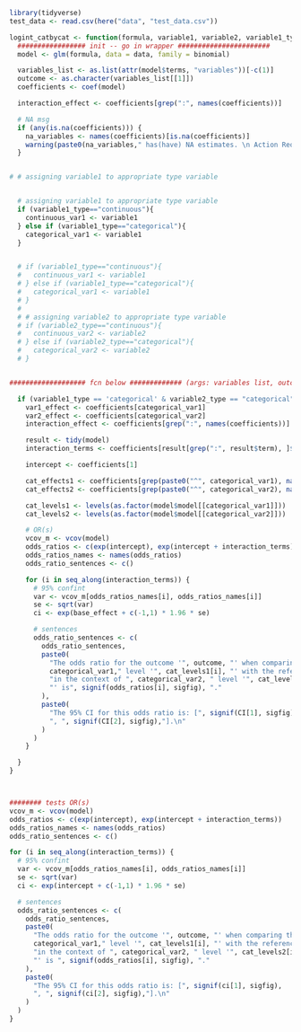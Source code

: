 ```r
library(tidyverse)
test_data <- read.csv(here("data", "test_data.csv"))

logint_catbycat <- function(formula, variable1, variable2, variable1_type, variable2_type, data, sigfig = 4) {
  ################# init -- go in wrapper #######################
  model <- glm(formula, data = data, family = binomial)

  variables_list <- as.list(attr(model$terms, "variables"))[-c(1)]
  outcome <- as.character(variables_list[[1]])
  coefficients <- coef(model)

  interaction_effect <- coefficients[grep(":", names(coefficients))]

  # NA msg
  if (any(is.na(coefficients))) {
    na_variables <- names(coefficients)[is.na(coefficients)]
    warning(paste0(na_variables," has(have) NA estimates. \n Action Required: Consider re-specifying the model or re-examining interaction terms for meaningfulness. \n"))
  }


# # assigning variable1 to appropriate type variable


  # assigning variable1 to appropriate type variable
  if (variable1_type=="continuous"){
    continuous_var1 <- variable1
  } else if (variable1_type=="categorical"){
    categorical_var1 <- variable1
  }


  # if (variable1_type=="continuous"){
  #   continuous_var1 <- variable1
  # } else if (variable1_type=="categorical"){
  #   categorical_var1 <- variable1
  # }
  #
  # # assigning variable2 to appropriate type variable
  # if (variable2_type=="continuous"){
  #   continuous_var2 <- variable2
  # } else if (variable2_type=="categorical"){
  #   categorical_var2 <- variable2
  # }


################### fcn below ############# (args: variables list, outcome, coefficients, catvar1, catvar2)

  if (variable1_type == 'categorical' & variable2_type == "categorical") {
    var1_effect <- coefficients[categorical_var1]
    var2_effect <- coefficients[categorical_var2]
    interaction_effect <- coefficients[grep(":", names(coefficients))]

    result <- tidy(model)
    interaction_terms <- coefficients[result[grep(":", result$term), ]$term]

    intercept <- coefficients[1]

    cat_effects1 <- coefficients[grep(paste0("^", categorical_var1), names(coefficients))]
    cat_effects2 <- coefficients[grep(paste0("^", categorical_var2), names(coefficients))]

    cat_levels1 <- levels(as.factor(model$model[[categorical_var1]]))
    cat_levels2 <- levels(as.factor(model$model[[categorical_var2]]))

    # OR(s)
    vcov_m <- vcov(model)
    odds_ratios <- c(exp(intercept), exp(intercept + interaction_terms))
    odds_ratios_names <- names(odds_ratios)
    odds_ratio_sentences <- c()

    for (i in seq_along(interaction_terms)) {
      # 95% confint
      var <- vcov_m[odds_ratios_names[i], odds_ratios_names[i]]
      se <- sqrt(var)
      ci <- exp(base_effect + c(-1,1) * 1.96 * se)

      # sentences
      odds_ratio_sentences <- c(
        odds_ratio_sentences,
        paste0(
          "The odds ratio for the outcome '", outcome, "' when comparing the group ",
          categorical_var1," level '", cat_levels1[i], "' with the reference level, ",
          "in the context of ", categorical_var2, " level '", cat_levels2[i],
          "' is", signif(odds_ratios[i], sigfig), "."
        ),
        paste0(
          "The 95% CI for this odds ratio is: [", signif(CI[1], sigfig),
          ", ", signif(CI[2], sigfig),"].\n"
        )
      )
    }

  }
}



######## tests OR(s)
vcov_m <- vcov(model)
odds_ratios <- c(exp(intercept), exp(intercept + interaction_terms))
odds_ratios_names <- names(odds_ratios)
odds_ratio_sentences <- c()

for (i in seq_along(interaction_terms)) {
  # 95% confint
  var <- vcov_m[odds_ratios_names[i], odds_ratios_names[i]]
  se <- sqrt(var)
  ci <- exp(intercept + c(-1,1) * 1.96 * se)

  # sentences
  odds_ratio_sentences <- c(
    odds_ratio_sentences,
    paste0(
      "The odds ratio for the outcome '", outcome, "' when comparing the group ",
      categorical_var1," level '", cat_levels1[i], "' with the reference level, ",
      "in the context of ", categorical_var2, " level '", cat_levels2[i],
      "' is ", signif(odds_ratios[i], sigfig), "."
    ),
    paste0(
      "The 95% CI for this odds ratio is: [", signif(ci[1], sigfig),
      ", ", signif(ci[2], sigfig),"].\n"
    )
  )
}

```


